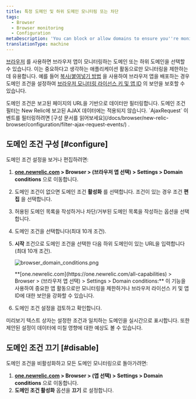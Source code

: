 ```yaml
---
title: 특정 도메인 및 하위 도메인 모니터링 또는 차단
tags:
  - Browser
  - Browser monitoring
  - Configuration
metaDescription: 'You can block or allow domains to ensure you''re monitoring only the most important activity, or to enhance the security of your license key.'
translationType: machine
---
```



[브라우저](/docs/browser/new-relic-browser/getting-started/introduction-new-relic-browser) 를 사용하면 브라우저 앱이 모니터링하는 도메인 또는 하위 도메인을 선택할 수 있습니다. 이는 중요하다고 생각하는 애플리케이션 활동으로만 모니터링을 제한하는 데 유용합니다. 예를 들어 [복사/붙여넣기 방법](/docs/browser/new-relic-browser/installation-configuration/add-apps-new-relic-browser) 을 사용하여 브라우저 앱을 배포하는 경우 도메인 조건을 설정하여 [브라우저 모니터링 라이선스 키 및 앱 ID](/docs/browser/new-relic-browser/installation-configuration/copy-browser-monitoring-license-key-app-id) 의 보안을 보호할 수 있습니다.

<Callout variant="tip">
  도메인 조건은 보고된 페이지의 URL을 기반으로 데이터만 필터링합니다. 도메인 조건 필터는 New Relic에 보고된 AJAX 데이터에는 적용되지 않습니다. `AjaxRequest` 이벤트를 필터링하려면 [구성 문서를 읽어보세요](/docs/browser/new-relic-browser/configuration/filter-ajax-request-events/) .
</Callout>

## 도메인 조건 구성 [#configure]

도메인 조건 설정을 보거나 편집하려면:

1. **[one.newrelic.com](https://one.newrelic.com/all-capabilities) > Browser > (브라우저 앱 선택) > Settings > Domain conditions** 으로 이동합니다.

2. 도메인 조건이 없으면 도메인 조건 **활성화** 를 선택합니다. 조건이 있는 경우 조건 **편집** 을 선택합니다.

3. 허용된 도메인 목록을 작성하거나 차단/거부된 도메인 목록을 작성하는 옵션을 선택합니다.

4. 도메인 조건을 선택합니다(최대 10개 조건).

5. **시작** 조건으로 도메인 조건을 선택한 다음 하위 도메인이 있는 URL을 입력합니다(최대 10개 조건).

   <img
     title="browser_domain_conditions.png"
     alt="browser_domain_conditions.png"
     src={browserDomainConditions}
   />

   <figcaption>
     **[one.newrelic.com](https://one.newrelic.com/all-capabilities) > Browser > (브라우저 앱 선택) > Settings > Domain conditions:** 이 기능을 사용하여 중요한 앱 활동으로만 모니터링을 제한하거나 브라우저 라이선스 키 및 앱 ID에 대한 보안을 강화할 수 있습니다.
   </figcaption>

6. 도메인 조건 설정을 검토하고 확인합니다.

미리보기 텍스트 상자는 설정한 조건과 일치하는 도메인을 실시간으로 표시합니다. 또한 제안된 설정이 데이터에 미칠 영향에 대한 예상도 볼 수 있습니다.

## 도메인 조건 끄기 [#disable]

도메인 조건을 비활성화하고 모든 도메인 모니터링으로 돌아가려면:

1. **[one.newrelic.com](https://one.newrelic.com/all-capabilities) > Browser > (앱 선택) > Settings > Domain conditions** 으로 이동합니다.
2. **도메인 조건 활성화** 옵션을 **끄기** 로 설정합니다.